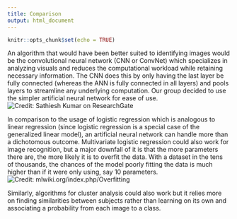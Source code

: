 ```yaml
---
title: Comparison
output: html_document
---
```


```r
knitr::opts_chunk$set(echo = TRUE)
```
An algorithm that would have been better suited to identifying images would be
the convolutional neural network (CNN or ConvNet) which specializes in analyzing
visuals and reduces the computational workload while retaining necessary
information. The CNN does this by only having the last layer be fully connected
(whereas the ANN is fully connected in all layers) and pools layers to
streamline any underlying computation.
Our group decided to use the simpler artificial neural network for ease of use.
![Credit: Sathiesh Kumar on ResearchGate](./ANNvsCNN.png)


In comparison to the usage of logistic regression which is analogous
to linear regression (since logistic regression is a special case of the
generalized linear model), an artificial neural network can handle more than a
dichotomous outcome.
Multivariate logistic regression could also work for image recognition, but a
major downfall of it is that the more parameters there are, the more likely it
is to overfit the data.  With a dataset in the tens of thousands, the chances of
the model poorly fitting the data is much higher than if it were only using, say
10 parameters.
![Credit: mlwiki.org/index.php/Overfitting](./overfitting-logreg-ex.png)

Similarly, algorithms for cluster analysis could also work but it relies more
on finding similarities between subjects rather than learning on its own and
associating a probability from each image to a class.
